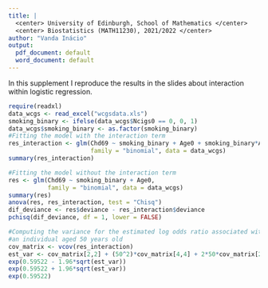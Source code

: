 ```yaml
---
title: |
  <center> University of Edinburgh, School of Mathematics </center>
  <center> Biostatistics (MATH11230), 2021/2022 </center>
author: "Vanda Inácio"
output:
  pdf_document: default
  word_document: default
---
```

In this supplement I reproduce the results in the slides about interaction within logistic regression.
```r
require(readxl)
data_wcgs <- read_excel("wcgsdata.xls")
smoking_binary <- ifelse(data_wcgs$Ncigs0 == 0, 0, 1)
data_wcgs$smoking_binary <- as.factor(smoking_binary)
#Fitting the model with the interaction term
res_interaction <- glm(Chd69 ~ smoking_binary + Age0 + smoking_binary*Age0,
                       family = "binomial", data = data_wcgs)
summary(res_interaction)

#Fitting the model without the interaction term
res <- glm(Chd69 ~ smoking_binary + Age0,
           family = "binomial", data = data_wcgs)
summary(res)
anova(res, res_interaction, test = "Chisq")
dif_deviance <- res$deviance - res_interaction$deviance
pchisq(dif_deviance, df = 1, lower = FALSE)

#Computing the variance for the estimated log odds ratio associated with smoking for
#an individual aged 50 years old
cov_matrix <- vcov(res_interaction)
est_var <- cov_matrix[2,2] + (50^2)*cov_matrix[4,4] + 2*50*cov_matrix[2,4]
exp(0.59522 - 1.96*sqrt(est_var))
exp(0.59522 + 1.96*sqrt(est_var))
exp(0.59522)
```
